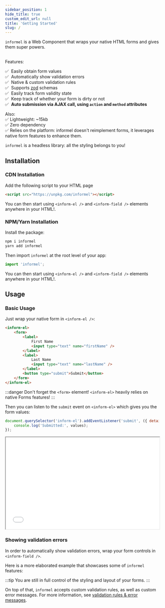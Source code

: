 ```yaml
---
sidebar_position: 1
hide_title: true
custom_edit_url: null
title: 'Getting Started'
slug: /
---
```



<GetStartedHeader />

`informel` is a Web Component that wraps your native HTML forms and gives them super powers.

<br />
Features:

✅ &nbsp;Easily obtain form values  
✅ &nbsp;Automatically show validation errors  
✅ &nbsp;Native & custom validation rules  
✅ &nbsp;Supports [zod](https://github.com/colinhacks/zod) schemas  
✅ &nbsp;Easily track form validity state  
✅ &nbsp;Keep track of whether your form is dirty or not  
✅ &nbsp;**Auto submission via AJAX call, using `action` and `method` attributes**

Also:  
✅ Lightweight: ~15kb  
✅ Zero dependency  
✅ Relies on the platform: informel doesn't reimplement forms, it leverages native form features to enhance them.  


`informel` is a headless library: all the styling belongs to you!

## Installation

### CDN Installation

Add the following script to your HTML page

```html
<script src="https://unpkg.com/informel"></script>
```

You can then start using `<inform-el />` and `<inform-field />` elements anywhere in your HTML!.

### NPM/Yarn Installation

Install the package:

```bash
npm i informel
yarn add informel
```

Then import `informel` at the root level of your app:

```javascript
import 'informel';
```

You can then start using `<inform-el />` and `<inform-field />` elements anywhere in your HTML!.

## Usage

### Basic Usage

Just wrap your native form in `<inform-el />`:

```html
<inform-el>
    <form>
        <label>
            First Name
            <input type="text" name="firstName" />
        </label>
        <label>
            Last Name
            <input type="text" name="lastName" />
        </label>
        <button type="submit">Submit</button>
    </form>
</inform-el>
```

:::danger Don't forget the `<form>` element!
`<inform-el>` heavily relies on native Forms features!
:::

Then you can listen to the `submit` event on `<inform-el>` which gives you the form values:

```javascript
document.querySelector('inform-el').addEventListener('submit', ({ detail: { values } }) => {
    console.log('Submitted:', values);
});
```

<iframe width="100%" height="300" src="//jsfiddle.net/juliendelort/hkpm5b2n/25/embedded/result,html/"></iframe>

### Showing validation errors

In order to automatically show validation errors, wrap your form controls in `<inform-field />`.

<InformFieldErrorPartialExample />

Here is a more elaborated example that showcases some of `informel` features:

<JokesExample />

:::tip You are still in full control of the styling and layout of your forms.
:::

On top of that, `informel` accepts custom validation rules, as well as custom error messages. For more information, see [validation rules & error messages](/docs/validation-rules).
